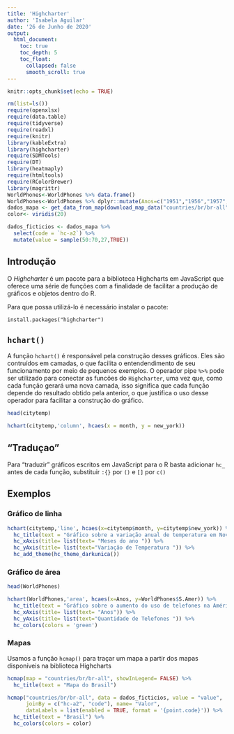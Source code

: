 ```yaml
---
title: 'Highcharter'
author: 'Isabela Aguilar'
date: '26 de Junho de 2020'
output: 
  html_document:
    toc: true
    toc_depth: 5
    toc_float: 
      collapsed: false
      smooth_scroll: true
---
```


```r
knitr::opts_chunk$set(echo = TRUE)
```
```r
rm(list=ls())
require(openxlsx)
require(data.table)
require(tidyverse)
require(readxl)
require(knitr)
library(kableExtra)
library(highcharter)
require(SDMTools)
require(DT)
library(heatmaply)
require(htmltools)
require(RColorBrewer)
library(magrittr)
WorldPhones<-WorldPhones %>% data.frame()
WorldPhones<-WorldPhones %>% dplyr::mutate(Anos=c("1951","1956","1957","1958","1959","1960","1961")) 
dados_mapa <- get_data_from_map(download_map_data("countries/br/br-all"))
color<- viridis(20)

dados_ficticios <- dados_mapa %>% 
  select(code = `hc-a2`) %>% 
  mutate(value = sample(50:70,27,TRUE))
```

<!-- <https://www.require-r.com/tutorials/highcharter/> -->
<!-- <https://rstudio-pubs-static.s3.amazonaws.com/416276_629b1efa9d48426e921db06cbacd3776.html> -->

## Introdução

  O *Highcharter* é um pacote para a biblioteca Highcharts em JavaScript que oferece uma série de funções com a finalidade de facilitar a produção de gráficos e objetos dentro do R. 

  Para que possa utilizá-lo é necessário instalar o pacote: 


```{}
install.packages("highcharter")
```

## ```hchart()```

  A função ```hchart()``` é responsável pela construção desses gráficos. Eles são contruídos em camadas, o que facilita o entendendimento de seu funcionamento por meio de pequenos exemplos. O operador pipe ``` %>% ```  pode ser utilizado para conectar as funcões do ```Highcharter```, uma vez que, como cada função gerará uma nova camada, isso significa que cada função depende do resultado obtido pela anterior, o que justifica o uso desse operador para facilitar a construção do gráfico.

<div class = "row">
<div class = "col-md-12">

```r
head(citytemp)
```


```r
hchart(citytemp,'column', hcaes(x = month, y = new_york))
```

</div>
</div>
## "Traduçao"

  Para "traduzir" gráficos escritos em JavaScript para o R basta adicionar ```hc_``` antes de cada função, substituir ```:{}``` por ```()``` e ```[]``` por ```c()```

## Exemplos 

### Gráfico de linha

```r
hchart(citytemp,'line', hcaes(x=citytemp$month, y=citytemp$new_york)) %>% 
  hc_title(text = "Gráfico sobre a variação anual de temperatura em Nova York") %>% 
  hc_xAxis(title= list(text= "Meses do ano ")) %>%
  hc_yAxis(title= list(text="Variação de Temperatura ")) %>% 
  hc_add_theme(hc_theme_darkunica())
```

### Gráfico de área

```r
head(WorldPhones)
```

```r
hchart(WorldPhones,'area', hcaes(x=Anos, y=WorldPhones$S.Amer)) %>% 
  hc_title(text = "Gráfico sobre o aumento do uso de telefones na América do Sul") %>% 
  hc_xAxis(title= list(text= "Anos")) %>%
  hc_yAxis(title= list(text="Quantidade de Telefones ")) %>% 
  hc_colors(colors = 'green')

```

### Mapas

Usamos a função ```hcmap()``` para traçar um mapa a partir dos mapas disponíveis na biblioteca Highcharts

```r
hcmap(map = "countries/br/br-all", showInLegend= FALSE) %>%
  hc_title(text = "Mapa do Brasil")
```

```r
hcmap("countries/br/br-all", data = dados_ficticios, value = "value",
      joinBy = c("hc-a2", "code"), name= "Valor",
      dataLabels = list(enabled = TRUE, format = '{point.code}')) %>%
  hc_title(text = "Brasil") %>%
  hc_colors(colors = color) 
```


